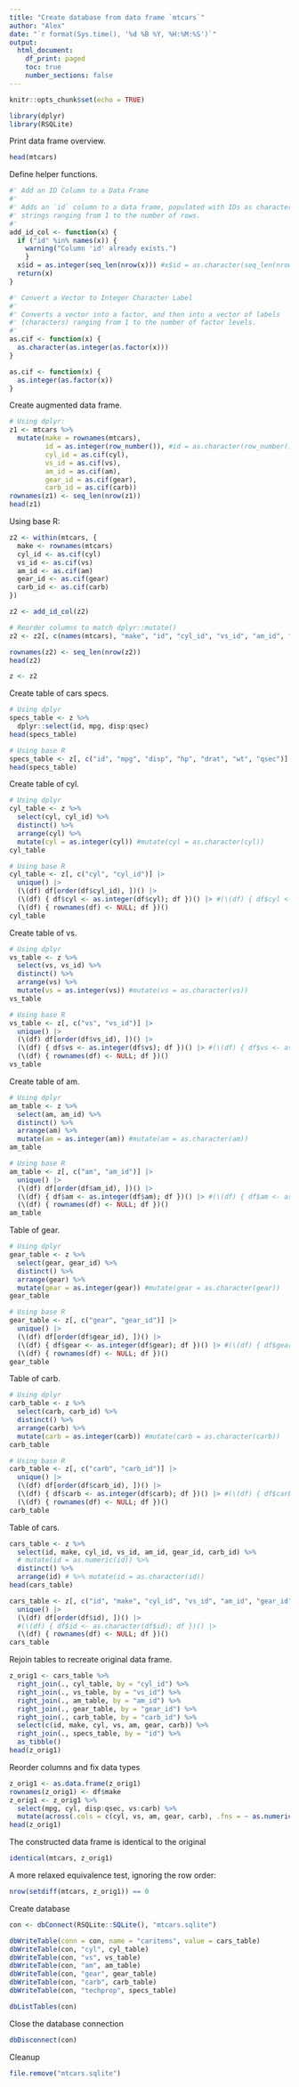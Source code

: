 ```yaml
---
title: "Create database from data frame `mtcars`"
author: "Alex"
date: "`r format(Sys.time(), '%d %B %Y, %H:%M:%S')`"
output: 
  html_document:
    df_print: paged
    toc: true
    number_sections: false
---
```


```r
knitr::opts_chunk$set(echo = TRUE)
```

```r
library(dplyr)
library(RSQLite)
```

Print data frame overview.

```r
head(mtcars)
```

Define helper functions.

```r
#' Add an ID Column to a Data Frame
#' 
#' Adds an `id` column to a data frame, populated with IDs as character 
#' strings ranging from 1 to the number of rows.
#' 
add_id_col <- function(x) {
  if ("id" %in% names(x)) { 
    warning("Column 'id' already exists.")
    }
  x$id = as.integer(seq_len(nrow(x))) #x$id = as.character(seq_len(nrow(x)))
  return(x)
}
```

```r
#' Convert a Vector to Integer Character Label
#'
#' Converts a vector into a factor, and then into a vector of labels 
#' (characters) ranging from 1 to the number of factor levels.
#'
as.cif <- function(x) {
  as.character(as.integer(as.factor(x)))
}

as.cif <- function(x) {
  as.integer(as.factor(x))
}
```

Create augmented data frame.

```r
# Using dplyr:
z1 <- mtcars %>%
  mutate(make = rownames(mtcars),
         id = as.integer(row_number()), #id = as.character(row_number()),
         cyl_id = as.cif(cyl),
         vs_id = as.cif(vs),
         am_id = as.cif(am),
         gear_id = as.cif(gear),
         carb_id = as.cif(carb))
rownames(z1) <- seq_len(nrow(z1))
head(z1)
```

Using base R:

```r
z2 <- within(mtcars, {
  make <- rownames(mtcars)
  cyl_id <- as.cif(cyl)
  vs_id <- as.cif(vs)
  am_id <- as.cif(am)
  gear_id <- as.cif(gear)
  carb_id <- as.cif(carb)
})

z2 <- add_id_col(z2)

# Reorder columns to match dplyr::mutate()
z2 <- z2[, c(names(mtcars), "make", "id", "cyl_id", "vs_id", "am_id", "gear_id", "carb_id")]

rownames(z2) <- seq_len(nrow(z2))
head(z2)
```

```r
z <- z2
```

Create table of cars specs.

```r
# Using dplyr
specs_table <- z %>%
  dplyr::select(id, mpg, disp:qsec)
head(specs_table)
```

```r
# Using base R
specs_table <- z[, c("id", "mpg", "disp", "hp", "drat", "wt", "qsec")]
head(specs_table)
```

Create table of cyl.

```r
# Using dplyr
cyl_table <- z %>%
  select(cyl, cyl_id) %>%
  distinct() %>%
  arrange(cyl) %>%
  mutate(cyl = as.integer(cyl)) #mutate(cyl = as.character(cyl))
cyl_table
```

```r
# Using base R
cyl_table <- z[, c("cyl", "cyl_id")] |>
  unique() |>
  (\(df) df[order(df$cyl_id), ])() |>
  (\(df) { df$cyl <- as.integer(df$cyl); df })() |> #(\(df) { df$cyl <- as.character(df$cyl); df })() |>
  (\(df) { rownames(df) <- NULL; df })()
cyl_table
```

Create table of vs.

```r
# Using dplyr
vs_table <- z %>%
  select(vs, vs_id) %>%
  distinct() %>%
  arrange(vs) %>%
  mutate(vs = as.integer(vs)) #mutate(vs = as.character(vs))
vs_table
```

```r
# Using base R
vs_table <- z[, c("vs", "vs_id")] |>
  unique() |>
  (\(df) df[order(df$vs_id), ])() |>
  (\(df) { df$vs <- as.integer(df$vs); df })() |> #(\(df) { df$vs <- as.character(df$vs); df })() |>
  (\(df) { rownames(df) <- NULL; df })()
vs_table
```

Create table of am.

```r
# Using dplyr
am_table <- z %>%
  select(am, am_id) %>%
  distinct() %>%
  arrange(am) %>%
  mutate(am = as.integer(am)) #mutate(am = as.character(am))
am_table
```


```r
# Using base R
am_table <- z[, c("am", "am_id")] |>
  unique() |>
  (\(df) df[order(df$am_id), ])() |>
  (\(df) { df$am <- as.integer(df$am); df })() |> #(\(df) { df$am <- as.character(df$am); df })() |>
  (\(df) { rownames(df) <- NULL; df })()
am_table
```

Table of gear.

```r
# Using dplyr
gear_table <- z %>%
  select(gear, gear_id) %>%
  distinct() %>%
  arrange(gear) %>%
  mutate(gear = as.integer(gear)) #mutate(gear = as.character(gear))
gear_table
```

```r
# Using base R
gear_table <- z[, c("gear", "gear_id")] |>
  unique() |>
  (\(df) df[order(df$gear_id), ])() |>
  (\(df) { df$gear <- as.integer(df$gear); df })() |> #(\(df) { df$gear <- as.character(df$gear); df })() |>
  (\(df) { rownames(df) <- NULL; df })()
gear_table
```

Table of carb.

```r
# Using dplyr
carb_table <- z %>%
  select(carb, carb_id) %>%
  distinct() %>%
  arrange(carb) %>%
  mutate(carb = as.integer(carb)) #mutate(carb = as.character(carb))
carb_table
```

```r
# Using base R
carb_table <- z[, c("carb", "carb_id")] |>
  unique() |>
  (\(df) df[order(df$carb_id), ])() |>
  (\(df) { df$carb <- as.integer(df$carb); df })() |> #(\(df) { df$carb <- as.character(df$carb); df })() |>
  (\(df) { rownames(df) <- NULL; df })()
carb_table
```

Table of cars.

```r
cars_table <- z %>%
  select(id, make, cyl_id, vs_id, am_id, gear_id, carb_id) %>%
  # mutate(id = as.numeric(id)) %>%
  distinct() %>%
  arrange(id) # %>% mutate(id = as.character(id))
head(cars_table)
```

```r
cars_table <- z[, c("id", "make", "cyl_id", "vs_id", "am_id", "gear_id", "carb_id")] |>
  unique() |>
  (\(df) df[order(df$id), ])() |>
  #(\(df) { df$id <- as.character(df$id); df })() |>
  (\(df) { rownames(df) <- NULL; df })()
cars_table
```

Rejoin tables to recreate original data frame.

```r
z_orig1 <- cars_table %>% 
  right_join(., cyl_table, by = "cyl_id") %>% 
  right_join(., vs_table, by = "vs_id") %>% 
  right_join(., am_table, by = "am_id") %>%
  right_join(., gear_table, by = "gear_id") %>% 
  right_join(., carb_table, by = "carb_id") %>% 
  select(c(id, make, cyl, vs, am, gear, carb)) %>% 
  right_join(., specs_table, by = "id") %>%
  as_tibble()
head(z_orig1)
```

Reorder columns and fix data types

```r
z_orig1 <- as.data.frame(z_orig1)
rownames(z_orig1) <- df$make
z_orig1 <- z_orig1 %>%
  select(mpg, cyl, disp:qsec, vs:carb) %>%
  mutate(across(.cols = c(cyl, vs, am, gear, carb), .fns = ~ as.numeric(.x)))
head(z_orig1)
```

The constructed data frame is identical to the original

```r
identical(mtcars, z_orig1)
```

A more relaxed equivalence test, ignoring the row order:

```r
nrow(setdiff(mtcars, z_orig1)) == 0
```

Create database

```r
con <- dbConnect(RSQLite::SQLite(), "mtcars.sqlite")
```

```r
dbWriteTable(conn = con, name = "caritems", value = cars_table)
dbWriteTable(con, "cyl", cyl_table)
dbWriteTable(con, "vs", vs_table)
dbWriteTable(con, "am", am_table)
dbWriteTable(con, "gear", gear_table)
dbWriteTable(con, "carb", carb_table)
dbWriteTable(con, "techprop", specs_table)
```

```r
dbListTables(con)
```

Close the database connection

```r
dbDisconnect(con)
```

Cleanup

```r
file.remove("mtcars.sqlite")
```
